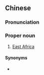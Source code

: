 {{also|东非洲}}
==Chinese==
{{zh-forms|s=东非洲|type=12}}

===Pronunciation===
{{zh-pron
|m=Dōng Fēizhōu
|cat=propn
}}

===Proper noun===
{{zh-proper noun}}

# [[East Africa]]

====Synonyms====
* {{zh-l|東非}}